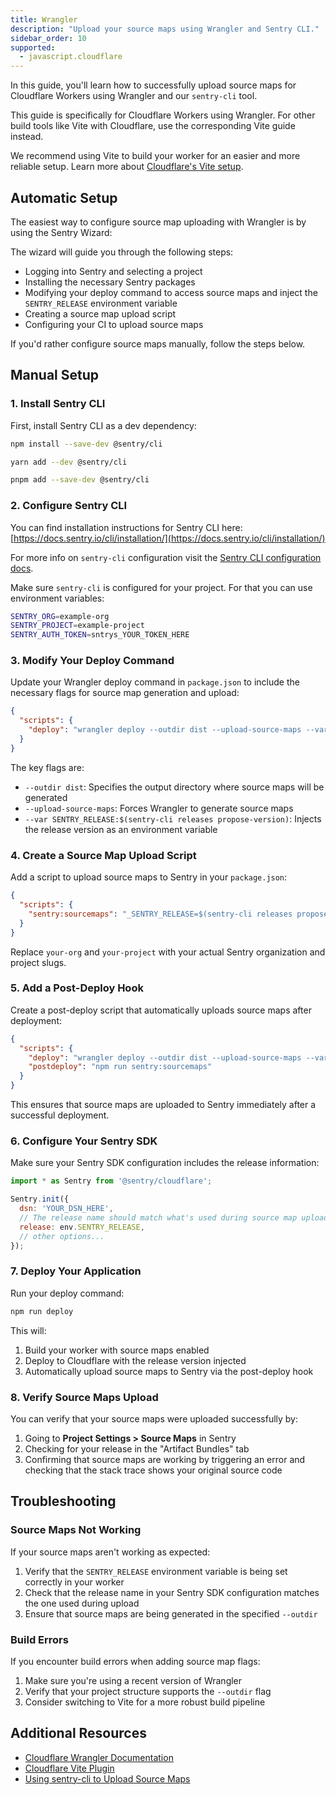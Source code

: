 ```yaml
---
title: Wrangler
description: "Upload your source maps using Wrangler and Sentry CLI."
sidebar_order: 10
supported:
  - javascript.cloudflare
---
```


In this guide, you'll learn how to successfully upload source maps for Cloudflare Workers using Wrangler and our `sentry-cli` tool.

<Include name="debug-id-requirement.mdx" />

<Alert level="info">

This guide is specifically for Cloudflare Workers using Wrangler. For other build tools like Vite with Cloudflare, use the corresponding Vite guide instead.

We recommend using Vite to build your worker for an easier and more reliable setup. Learn more about [Cloudflare's Vite setup](https://developers.cloudflare.com/workers/vite-plugin/get-started/).

</Alert>

## Automatic Setup

The easiest way to configure source map uploading with Wrangler is by using the Sentry Wizard:

<Include name="sourcemaps-wizard-instructions.mdx" />

The wizard will guide you through the following steps:

- Logging into Sentry and selecting a project
- Installing the necessary Sentry packages
- Modifying your deploy command to access source maps and inject the `SENTRY_RELEASE` environment variable
- Creating a source map upload script
- Configuring your CI to upload source maps

If you'd rather configure source maps manually, follow the steps below.

## Manual Setup

### 1. Install Sentry CLI

First, install Sentry CLI as a dev dependency:

```bash {tabTitle:npm}
npm install --save-dev @sentry/cli
```

```bash {tabTitle:yarn}
yarn add --dev @sentry/cli
```

```bash {tabTitle:pnpm}
pnpm add --save-dev @sentry/cli
```

### 2. Configure Sentry CLI

You can find installation instructions for Sentry CLI here: [https://docs.sentry.io/cli/installation/](https://docs.sentry.io/cli/installation/)

For more info on `sentry-cli` configuration visit the [Sentry CLI configuration docs](/cli/configuration/).

Make sure `sentry-cli` is configured for your project. For that you can use environment variables:

```bash {filename:.env.local}
SENTRY_ORG=example-org
SENTRY_PROJECT=example-project
SENTRY_AUTH_TOKEN=sntrys_YOUR_TOKEN_HERE
```

### 3. Modify Your Deploy Command

Update your Wrangler deploy command in `package.json` to include the necessary flags for source map generation and upload:

```json {filename:package.json}
{
  "scripts": {
    "deploy": "wrangler deploy --outdir dist --upload-source-maps --var SENTRY_RELEASE:$(sentry-cli releases propose-version)"
  }
}
```

The key flags are:
- `--outdir dist`: Specifies the output directory where source maps will be generated
- `--upload-source-maps`: Forces Wrangler to generate source maps
- `--var SENTRY_RELEASE:$(sentry-cli releases propose-version)`: Injects the release version as an environment variable

### 4. Create a Source Map Upload Script

Add a script to upload source maps to Sentry in your `package.json`:

```json {filename:package.json}
{
  "scripts": {
    "sentry:sourcemaps": "_SENTRY_RELEASE=$(sentry-cli releases propose-version) && sentry-cli releases new $_SENTRY_RELEASE --org=your-org --project=your-project && sentry-cli sourcemaps upload --org=your-org --project=your-project --release=$_SENTRY_RELEASE --strip-prefix 'dist/..' dist"
  }
}
```

Replace `your-org` and `your-project` with your actual Sentry organization and project slugs.

### 5. Add a Post-Deploy Hook

Create a post-deploy script that automatically uploads source maps after deployment:

```json {filename:package.json}
{
  "scripts": {
    "deploy": "wrangler deploy --outdir dist --upload-source-maps --var SENTRY_RELEASE:$(sentry-cli releases propose-version)",
    "postdeploy": "npm run sentry:sourcemaps"
  }
}
```

This ensures that source maps are uploaded to Sentry immediately after a successful deployment.

### 6. Configure Your Sentry SDK

Make sure your Sentry SDK configuration includes the release information:

```javascript
import * as Sentry from '@sentry/cloudflare';

Sentry.init({
  dsn: 'YOUR_DSN_HERE',
  // The release name should match what's used during source map upload
  release: env.SENTRY_RELEASE,
  // other options...
});
```

### 7. Deploy Your Application

Run your deploy command:

```bash
npm run deploy
```

This will:
1. Build your worker with source maps enabled
2. Deploy to Cloudflare with the release version injected
3. Automatically upload source maps to Sentry via the post-deploy hook

### 8. Verify Source Maps Upload

You can verify that your source maps were uploaded successfully by:

1. Going to **Project Settings > Source Maps** in Sentry
2. Checking for your release in the "Artifact Bundles" tab
3. Confirming that source maps are working by triggering an error and checking that the stack trace shows your original source code

## Troubleshooting

### Source Maps Not Working

If your source maps aren't working as expected:

1. Verify that the `SENTRY_RELEASE` environment variable is being set correctly in your worker
2. Check that the release name in your Sentry SDK configuration matches the one used during upload
3. Ensure that source maps are being generated in the specified `--outdir`

### Build Errors

If you encounter build errors when adding source map flags:

1. Make sure you're using a recent version of Wrangler
2. Verify that your project structure supports the `--outdir` flag
3. Consider switching to Vite for a more robust build pipeline

## Additional Resources

- [Cloudflare Wrangler Documentation](https://developers.cloudflare.com/workers/wrangler/)
- [Cloudflare Vite Plugin](https://developers.cloudflare.com/workers/vite-plugin/get-started/)
- [Using sentry-cli to Upload Source Maps](/cli/releases/#sentry-cli-sourcemaps)